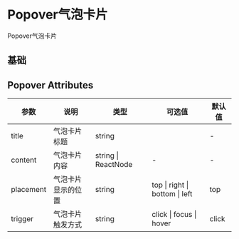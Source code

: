 # Popover气泡卡片

Popover气泡卡片

## 基础


<DemoBase/>

## Popover Attributes

| 参数 | 说明 | 类型 | 可选值 | 默认值 |
| ------- | ------- | ------- | ------- | ------- |
| title | 气泡卡片标题 | string |  | - |
| content | 气泡卡片内容 | string \| ReactNode | - | - |
| placement | 气泡卡片显示的位置 | string | top \| right \| bottom \| left | top |
| trigger | 气泡卡片触发方式 | string | click \|  focus \|  hover | click |
